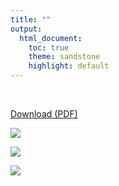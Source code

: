 ```yaml
---
title: ""
output:
  html_document:
    toc: true
    theme: sandstone
    highlight: default
---
```


<br>

[Download (PDF) ](images/CV_ArlanBrucalb.pdf)

![](images/ArlanBrucal_CV-page-001b.jpg)

![](images/ArlanBrucal_CV-page-002b.jpg)

![](images/ArlanBrucal_CV-page-003b.jpg)

<script>
  (function(i,s,o,g,r,a,m){i['GoogleAnalyticsObject']=r;i[r]=i[r]||function(){
  (i[r].q=i[r].q||[]).push(arguments)},i[r].l=1*new Date();a=s.createElement(o),
  m=s.getElementsByTagName(o)[0];a.async=1;a.src=g;m.parentNode.insertBefore(a,m)
  })(window,document,'script','https://www.google-analytics.com/analytics.js','ga');

  ga('create', 'UA-61017136-2', 'auto');
  ga('send', 'pageview');

</script>
